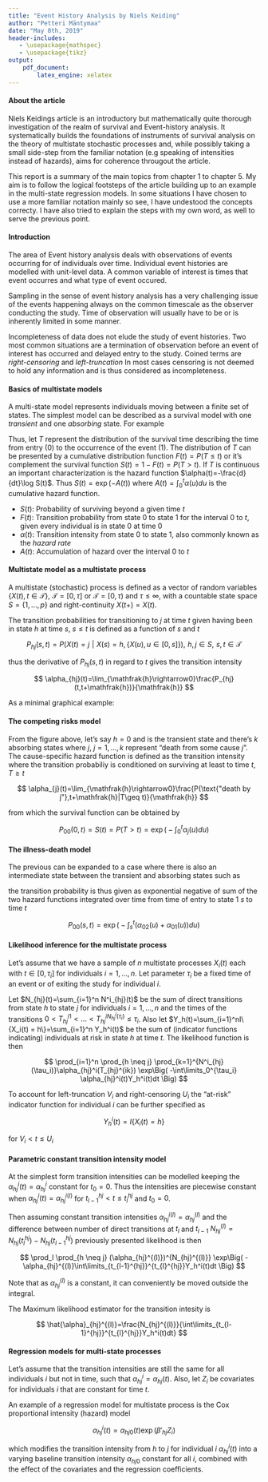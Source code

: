 ```yaml
---
title: "Event History Analysis by Niels Keiding"
author: "Petteri Mäntymaa"
date: "May 8th, 2019"
header-includes:
   - \usepackage{mathspec}
   - \usepackage{tikz}
output:
    pdf_document:
        latex_engine: xelatex
---
```


#### About the article

Niels Keidings article is an introductory but mathematically quite thorough investigation of the realm of survival and Event-history analysis. It systematically builds the foundations of instruments of survival analysis on the theory of multistate stochastic processes and, while possibly taking a small side-step from the familiar notation (e.g speaking of intensities instead of hazards), aims for coherence througout the article.

This report is a summary of the main topics from chapter 1 to chapter 5. My aim is to follow the logical footsteps of the article building up to an example in the multi-state regression models. In some situations I have chosen to use a more familiar notation mainly so see, I have undestood the concepts correcty. I have also tried to explain the steps with my own word, as well to serve the previous point.

#### Introduction

The area of Event history analysis deals with observations of events occurring for of individuals over time. Individual event histories are modelled with unit-level data. A common variable of interest is times that event occurres and what type of event occured.

Sampling in the sense of event history analysis has a very challenging issue of the events happening always on the common timescale as the observer conducting the study. Time of observation will usually have to be or is inherently limited in some manner.

Incompleteness of data does not elude the study of event histories. Two most common situations are a termination of observation before an event of interest has occurred and delayed entry to the study.  Coined terms are *right-censoring* and *left-truncation* In most cases censoring is not deemed to hold any information and is thus considered as incompleteness.

#### Basics of multistate models

A multi-state model represents individuals moving between a finite set of states. The simplest model can be described as a survival model with one *transient* and one *absorbing* state. For example

\begin{tikzpicture}[transform shape, node distance=3cm,
squarednode/.style={rectangle, draw=black, thick, minimum size=10mm},
arrow/.style = {semithick}]
\node[squarednode](a)[align=center]{Alive (0)};
\node[squarednode](b)[right of =a, align=center]{Dead (1)};
\draw [->] (a) -- node [above] {} (b);
\end{tikzpicture}

Thus, let $T$ represent the distribution of the survival time describing the time from entry (0) to the occurrence of the event (1). The distribution of $T$ can be presented by a cumulative distribution function $F(t)=P(T\le t)$ or it's complement the survival function $S(t)=1-F(t)=P(T>t)$. If $T$ is continuous an important characterization is the hazard function $\alpha(t)=-\frac{d}{dt}\log S(t)$. Thus $S(t)=\exp(-A(t))$ where $A(t)=\int_0^t\alpha(u)du$ is the cumulative hazard function.

* $S(t)$: Probability of surviving beyond a given time $t$
* $F(t)$: Transition probability from state 0 to state 1 for the interval 0 to $t$, given every individual is in state 0 at time 0
* $\alpha(t)$: Transition intensity from state 0 to state 1, also commonly known as the *hazard rate*
* $A(t)$: Accumulation of hazard over the interval 0 to $t$

#### Multistate model as a multistate process

A multistate (stochastic) process is defined as a vector of random variables $\{X(t),t\in \mathcal{T}\}$, $\mathcal{T}=[0,\tau]$ or $\mathcal{T}=[0,\tau)$ and $\tau \leq \infty$, with a countable state space $S=\{1,\dots,p\}$ and right-continuity $X(t+)=X(t)$.

The transition probabilities for transitioning to $j$ at time $t$ given having been in state $h$ at time $s$, $s\leq t$ is defined as a function of $s$ and $t$

$$
P_{hj}(s,t)=P(X(t)=j\,\,\Big|\,\, X(s)=h,\{X(u),u\in[0,s]\}),\,\, h,j\in S, \,\, s,t\in \mathcal{T}
$$

thus the derivative of $P_{hj}(s,t)$ in regard to $t$ gives the transition intensity

$$
\alpha_{hj}(t)=\lim_{\mathfrak{h}\rightarrow0}\frac{P_{hj}(t,t+\mathfrak{h})}{\mathfrak{h}}
$$

As a minimal graphical example:

\begin{tikzpicture}[transform shape, node distance=3cm,
squarednode/.style={rectangle, draw=black, thick, minimum size=10mm},
arrow/.style = {semithick}]
\node[squarednode](a)[align=center]{h};
\node[squarednode](b)[right of =a, align=center]{j};
\node[squarednode](c)[above right of =a]{1};
\node[squarednode](d)[below right of =a]{k};
\draw [->] (a) -- node [above] {$\alpha_{hj}(t)$} (b);
\draw [->] (a) -- node [left] {$\alpha_{h1}(t)$} (c);
\draw [->] (a) -- node [left] {$\alpha_{hk}(t)$} (d);
\end{tikzpicture}


#### The competing risks model

From the figure above, let's say $h=0$ and is the transient state and there's $k$ absorbing states where $j$, $j=1,\dots,k$ represent "death from some cause $j$". The cause-specific hazard function is defined as the transition intensity where the transition probabiliy is conditioned on surviving at least to time $t$, $T\geq t$

$$
\alpha_{j}(t)=\lim_{\mathfrak{h}\rightarrow0}\frac{P(\text{"death by j"},t+\mathfrak{h}|T\geq t)}{\mathfrak{h}}
$$

from which the survival function can be obtained by

$$
P_{00}(0,t)=S(t)=P(T>t)=\exp\Big(-\int_0^t \alpha_j (u)du\Big)
$$

#### The illness-death model

The previous can be expanded to a case where there is also an intermediate state between the transient and absorbing states such as

\begin{tikzpicture}[transform shape, node distance=3cm,
squarednode/.style={rectangle, draw=black, thick, minimum size=10mm},
arrow/.style = {semithick}]
\node[squarednode](a)[align=center]{0};
\node[squarednode](b)[right of =a, align=center]{1};
\node[squarednode](c)[below right of =a]{2};
\draw [->] (a) -- node [above] {$\alpha_{01}(t)$} (b);
\draw [->] (a) -- node [left] {$\alpha_{02}(t)$} (c);
\draw [->] (b) -- node [left] {$\alpha_{12}(t)$} (c);
\end{tikzpicture}

the transition probability is thus given as exponential negative of sum of the two hazard functions integrated over time from time of entry to state 1 $s$ to time $t$

$$
P_{00}(s,t)=\exp\Big(-\int_s^t (\alpha_{02}(u)+\alpha_{01}(u))du\Big)
$$

#### Likelihood inference for the multistate process

Let's assume that we have a sample of $n$ multistate processes $X_i(t)$ each with $t \in [0, \tau_i]$ for individuals $i = 1,..., n$. Let parameter $\tau_i$ be a fixed time of an event or of exiting the study for individual $i$.

Let $N_{hj}(t)=\sum_{i=1}^n N^i_{hj}(t)$ be the sum of direct transitions from state $h$ to state $j$ for individuals $i = 1,..., n$ and the times of the transitions $0<T_{hj}^{i1}<\dots<T_{hj}^{iN^i_{hj}(\tau_i)}\leq\tau_i$. Also let $Y_h(t)=\sum_{i=1}^nI\{X_i(t) = h\}=\sum_{i=1}^n  Y_h^i(t)$ be the sum of (indicator functions indicating) individuals at risk in state $h$ at time $t$. The likelihood function is then

$$
\prod_{i=1}^n \prod_{h \neq j} \prod_{k=1}^{N^i_{hj}(\tau_i)}\alpha_{hj}^i(T_{hj}^{ik}) \exp\Big( -\int\limits_0^{\tau_i} \alpha_{hj}^i(t)Y_h^i(t)dt \Big)
$$

To account for left-truncation $V_{i}$ and right-censoring $U_{i}$ the "at-risk" indicator function for individual $i$ can be further specified as

$$
Y_{h}^{i}(t) = I\{X_{i}(t) = h\}
$$

for $V_{i} < {t} \le U_{i}$

#### Parametric constant transition intensity model

At the simplest form transition intensities can be modelled keeping the $\alpha_{hj}^{i}(t)=\alpha_{hj}^{i}$ constant for $t_0 = 0$. Thus the intensities are piecewise constant when $\alpha_{hj}^{i}(t)=\alpha_{hj}^{i(l)}$ for $t_{l-1}^{hj} < {t} \le  t_{l}^{hj}$ and $t_0 = 0$.


Then assuming constant transition intensities $\alpha_{hj}^{i(l)}=\alpha_{hj}^{(l)}$ and the difference between number of direct transitions at $t_l$ and $t_{l-1}$ $N_{hj}^{(l)}=N_{hj}(t_l^{hj})-N_{hj}(t_{l-1}^{hj})$ previously presented likelihood is then

$$
\prod_l \prod_{h \neq j} (\alpha_{hj}^{(l)})^{N_{hj}^{(l)}} \exp\Big( -\alpha_{hj}^{(l)}\int\limits_{t_{l-1}^{hj}}^{t_{l}^{hj}}Y_h^i(t)dt \Big)
$$

Note that as $\alpha_{hj}^{(l)}$ is a constant, it can conveniently be moved outside the integral.

The Maximum likelihood estimator for the transition intesity is

$$
\hat{\alpha}_{hj}^{(l)}=\frac{N_{hj}^{(l)}}{\int\limits_{t_{l-1}^{hj}}^{t_{l}^{hj}}Y_h^i(t)dt}
$$

#### Regression models for multi-state processes

Let's assume that the transition intensities are still the same for all individuals $i$ but not in time, such that $\alpha_{hj}^i = \alpha_{hj}(t)$. Also, let $Z_i$ be covariates for individuals $i$ that are constant for time $t$.

An example of a regression model for multistate process is the Cox proportional intensity (hazard) model

$$
\alpha_{hj}^i(t)=\alpha_{hj0}(t)\exp(\beta'_{hj}Z_i)
$$

which modifies the transition intensity from $h$ to $j$ for individual $i$ $\alpha_{hj}^i(t)$ into a varying baseline transition intensity $\alpha_{hj0}$ constant for all $i$, combined with the effect of the covariates and the regression coefficients.

